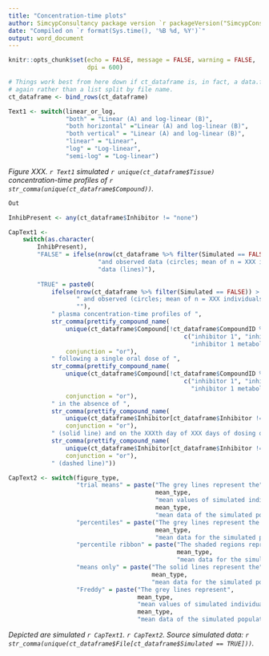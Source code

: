 ```yaml
---
title: "Concentration-time plots"
author: SimcypConsultancy package version `r packageVersion("SimcypConsultancy")`
date: "Compiled on `r format(Sys.time(), '%B %d, %Y')`"
output: word_document
---
```


```r

knitr::opts_chunk$set(echo = FALSE, message = FALSE, warning = FALSE, 
                      dpi = 600)

```

```r

# Things work best from here down if ct_dataframe is, in fact, a data.frame
# again rather than a list split by file name. 
ct_dataframe <- bind_rows(ct_dataframe)

Text1 <- switch(linear_or_log, 
                "both" = "Linear (A) and log-linear (B)",
                "both horizontal" ="Linear (A) and log-linear (B)",
                "both vertical" = "Linear (A) and log-linear (B)",
                "linear" = "Linear", 
                "log" = "Log-linear",
                "semi-log" = "Log-linear")

```


*Figure XXX. `r Text1` simulated `r unique(ct_dataframe$Tissue)` concentration-time profiles of `r str_comma(unique(ct_dataframe$Compound))`.*

```r

Out 

```

```r

InhibPresent <- any(ct_dataframe$Inhibitor != "none")

CapText1 <-
    switch(as.character(
        InhibPresent), 
        "FALSE" = ifelse(nrow(ct_dataframe %>% filter(Simulated == FALSE)) > 0,
                         "and observed data (circles; mean of n = XXX individuals; Clinical Study XXX)", 
                         "data (lines)"), 
        
        "TRUE" = paste0(
            ifelse(nrow(ct_dataframe %>% filter(Simulated == FALSE)) > 0,
                   " and observed (circles; mean of n = XXX individuals; Clinical Study XXX)", 
                   ""), 
            " plasma concentration-time profiles of ",
            str_comma(prettify_compound_name(
                unique(ct_dataframe$Compound[!ct_dataframe$CompoundID %in% 
                                                 c("inhibitor 1", "inhibitor 2",
                                                   "inhibitor 1 metabolite")])), 
                conjunction = "or"), 
            " following a single oral dose of ", 
            str_comma(prettify_compound_name(
                unique(ct_dataframe$Compound[!ct_dataframe$CompoundID %in% 
                                                 c("inhibitor 1", "inhibitor 2",
                                                   "inhibitor 1 metabolite")])), 
                conjunction = "or"),
            " in the absence of ", 
            str_comma(prettify_compound_name(
                unique(ct_dataframe$Inhibitor[ct_dataframe$Inhibitor != "none"])), 
                conjunction = "or"), 
            " (solid line) and on the XXXth day of XXX days of dosing of ", 
            str_comma(prettify_compound_name(
                unique(ct_dataframe$Inhibitor[ct_dataframe$Inhibitor != "none"])), 
                conjunction = "or"),
            " (dashed line)"))

CapText2 <- switch(figure_type, 
                   "trial means" = paste("The grey lines represent the", 
                                         mean_type, 
                                         "mean values of simulated individual trials and the black lines portray the",
                                         mean_type, 
                                         "mean data of the simulated population (n = XXX)"), 
                   "percentiles" = paste("The grey lines represent the 5th and 95th percentiles and the solid black line the",
                                         mean_type, 
                                         "mean data for the simulated population (n = XXX)"), 
                   "percentile ribbon" = paste("The shaded regions represent the 5th to the 95th percentiles and the solid black line the",
                                               mean_type, 
                                               "mean data for the simulated population (n = XXX)"), 
                   "means only" = paste("The solid lines represent the",
                                        mean_type, 
                                        "mean data for the simulated population (n = XXX)"), 
                   "Freddy" = paste("The grey lines represent",
                                    mean_type, 
                                    "mean values of simulated individual trials and the black lines portray the",
                                    mean_type, 
                                    "mean data of the simulated population (n = XXX). The dashed lines represent the 5th and 95th percentiles"))

```

*Depicted are simulated `r CapText1`. `r CapText2`. Source simulated data: `r str_comma(unique(ct_dataframe$File[ct_dataframe$Simulated == TRUE]))`.*




